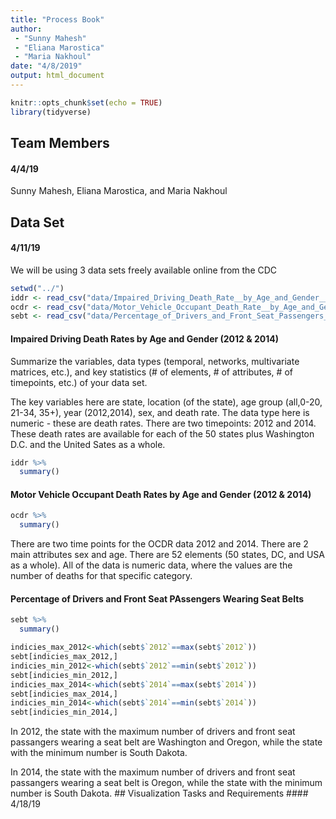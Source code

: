 ```yaml
---
title: "Process Book"
author:
 - "Sunny Mahesh"
 - "Eliana Marostica"
 - "Maria Nakhoul"
date: "4/8/2019"
output: html_document
---
```


```r
knitr::opts_chunk$set(echo = TRUE)
library(tidyverse)
```

## Team Members
#### 4/4/19

Sunny Mahesh, Eliana Marostica, and Maria Nakhoul

## Data Set
#### 4/11/19

We will be using 3 data sets freely available online from the CDC

```r
setwd("../")
iddr <- read_csv("data/Impaired_Driving_Death_Rate__by_Age_and_Gender__2012___2014__All_States.csv")
ocdr <- read_csv("data/Motor_Vehicle_Occupant_Death_Rate__by_Age_and_Gender__2012___2014__All_States.csv")
sebt <- read_csv("data/Percentage_of_Drivers_and_Front_Seat_Passengers_Wearing_Seat_Belts__2012___2014__All_States.csv")
```

#### Impaired Driving Death Rates by Age and Gender (2012 & 2014)

Summarize the variables, data types (temporal, networks, multivariate matrices, etc.),
and key statistics (# of elements, # of attributes, # of timepoints, etc.) of your data set.

The key variables here are state, location (of the state), age group (all,0-20, 21-34, 35+), year (2012,2014), sex, and death rate. The data type here is numeric - these are death rates. There are two timepoints: 2012 and 2014. These death rates are available for each of the 50 states plus Washington D.C. and the United Sates as a whole.


```r
iddr %>%
  summary()
```




#### Motor Vehicle Occupant Death Rates by Age and Gender (2012 & 2014)

```r
ocdr %>%
  summary()
```


There are two time points for the OCDR data 2012 and 2014. There are 2 main attributes sex and age. There are 52 elements (50 states, DC, and USA as a whole). All of the data is numeric data, where the values are the number of deaths for that specific category.

#### Percentage of Drivers and Front Seat PAssengers Wearing Seat Belts

```r
sebt %>%
  summary()
```

```r
indicies_max_2012<-which(sebt$`2012`==max(sebt$`2012`))
sebt[indicies_max_2012,]
indicies_min_2012<-which(sebt$`2012`==min(sebt$`2012`))
sebt[indicies_min_2012,]
indicies_max_2014<-which(sebt$`2014`==max(sebt$`2014`))
sebt[indicies_max_2014,]
indicies_min_2014<-which(sebt$`2014`==min(sebt$`2014`))
sebt[indicies_min_2014,]
```

In 2012, the state with the maximum number of drivers and front seat passangers wearing a seat belt are Washington and Oregon, while the state with the minimum number is South Dakota.


In 2014, the state with the maximum number of drivers and front seat passangers wearing a seat belt is Oregon, while the state with the minimum number is South Dakota.
## Visualization Tasks and Requirements
#### 4/18/19


